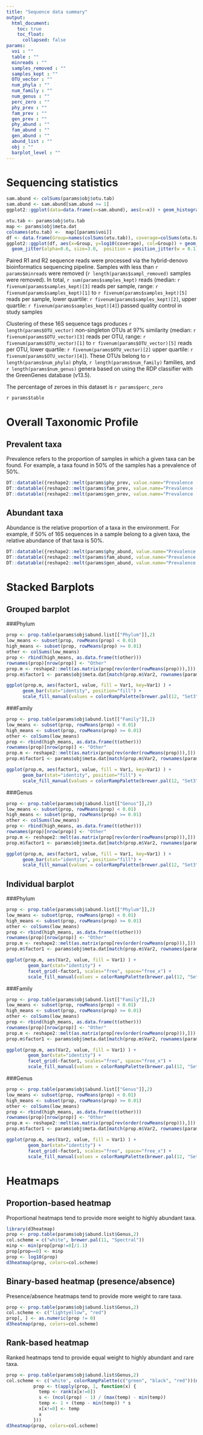 ```yaml
---
title: "Sequence data summary"
output:
  html_document:
    toc: true
    toc_float:
      collapsed: false
params:
  voi : ""
  table : ""
  minreads : ""
  samples_removed : ""
  samples_kept : ""
  OTU_vector : ""
  num_phyla : ""
  num_family : ""
  num_genus : ""
  perc_zero : ""
  phy_prev : ""
  fam_prev : "" 
  gen_prev : ""
  phy_abund : ""
  fam_abund : ""
  gen_abund : ""
  abund_list : ""
  obj : ""
  barplot_level : ""
---
```


# Sequencing statistics
```r
sam.abund <- colSums(params$obj$otu.tab)
sam.abund <- sam.abund[sam.abund >= 1]
ggplot2::ggplot(data=data.frame(x=sam.abund), aes(x=x)) + geom_histogram(col='black', fill='gray')  + ylab('Frequency') + xlab('Sequencing depth') + theme_bw()
```

```r
otu.tab <- params$obj$otu.tab
map <- params$obj$meta.dat
colnames(otu.tab) <-  map[[params$voi]]
df <- data.frame(Group=names(colSums(otu.tab)), coverage=colSums(otu.tab))
ggplot2::ggplot(df, aes(x=Group, y=log10(coverage), col=Group)) + geom_boxplot(position=position_dodge(width=0.75), outlier.colour = NA) +
  geom_jitter(alpha=0.6, size=3.0,  position = position_jitter(w = 0.1)) + theme_bw()
```

Paired R1 and R2 sequence reads were processed via the hybrid-denovo bioinformatics sequencing pipeline. Samples with less than `r params$minreads` were removed (`r length(params$sampl_removed)` samples were removed). In total, `r sum(params$samples_kept)` reads (median: `r fivenum(params$samples_kept)[3]` reads per sample, range: `r fivenum(params$samples_kept)[1]` to `r fivenum(params$samples_kept)[5]` reads per sample, lower quartile: `r fivenum(params$samples_kept)[2]`, upper quartile: `r fivenum(params$samples_kept)[4]`) passed quality control in study samples

Clustering of these 16S sequence tags produces `r length(params$OTU_vector)` non-singleton OTUs at 97% similarity (median: `r fivenum(params$OTU_vector)[3]` reads per OTU, range: `r fivenum(params$OTU_vector)[1]` to `r fivenum(params$OTU_vector)[5]` reads per OTU, lower quartile: `r fivenum(params$OTU_vector)[2]` upper quartile: `r fivenum(params$OTU_vector)[4]`). These OTUs belong to `r length(params$num_phyla)` phyla, `r length(params$num_family)` families, and `r length(params$num_genus)` genera based on using the RDP classifier with the GreenGenes database (v13.5).

The percentage of zeroes in this dataset is `r params$perc_zero`


`r params$table`

# Overall Taxonomic Profile

## Prevalent taxa 
Prevalence refers to the proportion of samples in which a given taxa can be found. For example, a taxa found in 50% of the samples has a prevalence of 50%.

```r
DT::datatable({reshape2::melt(params$phy_prev, value.name="Prevalence (%)")}, caption="Prevalent phyla")
DT::datatable({reshape2::melt(params$fam_prev, value.name="Prevalence (%)")}, caption="Prevalent families")
DT::datatable({reshape2::melt(params$gen_prev, value.name="Prevalence (%)")}, caption="Prevalent genera")
```

## Abundant taxa 
Abundance is the relative proportion of a taxa in the environment. For example, if 50% of 16S sequences in a sample belong to a given taxa, the relative abundance of that taxa is 50%. 

```r
DT::datatable({reshape2::melt(params$phy_abund, value.name="Prevalence (%)")}, caption="Abundant phyla")
DT::datatable({reshape2::melt(params$fam_abund, value.name="Prevalence (%)")}, caption="Abundant families")
DT::datatable({reshape2::melt(params$gen_abund, value.name="Prevalence (%)")}, caption="Abundant genera")
```

# Stacked Barplots 

## Grouped barplot {.tabset}

###Phylum

```r
prop <- prop.table(params$obj$abund.list[["Phylum"]],2)
low_means <- subset(prop, rowMeans(prop) < 0.01)
high_means <- subset(prop, rowMeans(prop) >= 0.01)
other <- colSums(low_means)
prop <- rbind(high_means, as.data.frame(t(other)))
rownames(prop)[nrow(prop)] <- "Other"
prop.m <- reshape2::melt(as.matrix(prop[rev(order(rowMeans(prop))),]))
prop.m$factor1 <- params$obj$meta.dat[match(prop.m$Var2, rownames(params$obj$meta.dat)), params$voi]

ggplot(prop.m, aes(factor1, value, fill = Var1, key=Var1) ) +
      geom_bar(stat="identity", position="fill") +
      scale_fill_manual(values = colorRampPalette(brewer.pal(12, "Set3"))(length(unique(prop.m$Var1))))
```

###Family
```r
prop <- prop.table(params$obj$abund.list[["Family"]],2)
low_means <- subset(prop, rowMeans(prop) < 0.01)
high_means <- subset(prop, rowMeans(prop) >= 0.01)
other <- colSums(low_means)
prop <- rbind(high_means, as.data.frame(t(other)))
rownames(prop)[nrow(prop)] <- "Other"
prop.m <- reshape2::melt(as.matrix(prop[rev(order(rowMeans(prop))),]))
prop.m$factor1 <- params$obj$meta.dat[match(prop.m$Var2, rownames(params$obj$meta.dat)), params$voi]

ggplot(prop.m, aes(factor1, value, fill = Var1, key=Var1) ) +
      geom_bar(stat="identity", position="fill") +
      scale_fill_manual(values = colorRampPalette(brewer.pal(12, "Set3"))(length(unique(prop.m$Var1))))
```

###Genus

```r
prop <- prop.table(params$obj$abund.list[["Genus"]],2)
low_means <- subset(prop, rowMeans(prop) < 0.01)
high_means <- subset(prop, rowMeans(prop) >= 0.01)
other <- colSums(low_means)
prop <- rbind(high_means, as.data.frame(t(other)))
rownames(prop)[nrow(prop)] <- "Other"
prop.m <- reshape2::melt(as.matrix(prop[rev(order(rowMeans(prop))),]))
prop.m$factor1 <- params$obj$meta.dat[match(prop.m$Var2, rownames(params$obj$meta.dat)), params$voi]

ggplot(prop.m, aes(factor1, value, fill = Var1, key=Var1) ) +
      geom_bar(stat="identity", position="fill") +
      scale_fill_manual(values = colorRampPalette(brewer.pal(12, "Set3"))(length(unique(prop.m$Var1))))
```

## Individual barplot {.tabset}

###Phylum

```r
prop <- prop.table(params$obj$abund.list[["Phylum"]],2)
low_means <- subset(prop, rowMeans(prop) < 0.01)
high_means <- subset(prop, rowMeans(prop) >= 0.01)
other <- colSums(low_means)
prop <- rbind(high_means, as.data.frame(t(other)))
rownames(prop)[nrow(prop)] <- "Other"
prop.m <- reshape2::melt(as.matrix(prop[rev(order(rowMeans(prop))),]))
prop.m$factor1 <- params$obj$meta.dat[match(prop.m$Var2, rownames(params$obj$meta.dat)), params$voi]

ggplot(prop.m, aes(Var2, value, fill = Var1) ) +
        geom_bar(stat="identity") +
        facet_grid(~factor1, scales="free", space="free_x") + 
        scale_fill_manual(values = colorRampPalette(brewer.pal(12, "Set3"))(length(unique(prop.m$Var1))))
```

###Family

```r
prop <- prop.table(params$obj$abund.list[["Family"]],2)
low_means <- subset(prop, rowMeans(prop) < 0.01)
high_means <- subset(prop, rowMeans(prop) >= 0.01)
other <- colSums(low_means)
prop <- rbind(high_means, as.data.frame(t(other)))
rownames(prop)[nrow(prop)] <- "Other"
prop.m <- reshape2::melt(as.matrix(prop[rev(order(rowMeans(prop))),]))
prop.m$factor1 <- params$obj$meta.dat[match(prop.m$Var2, rownames(params$obj$meta.dat)), params$voi]

ggplot(prop.m, aes(Var2, value, fill = Var1) ) +
        geom_bar(stat="identity") +
        facet_grid(~factor1, scales="free", space="free_x") + 
        scale_fill_manual(values = colorRampPalette(brewer.pal(12, "Set3"))(length(unique(prop.m$Var1))))
```

###Genus

```r
prop <- prop.table(params$obj$abund.list[["Genus"]],2)
low_means <- subset(prop, rowMeans(prop) < 0.01)
high_means <- subset(prop, rowMeans(prop) >= 0.01)
other <- colSums(low_means)
prop <- rbind(high_means, as.data.frame(t(other)))
rownames(prop)[nrow(prop)] <- "Other"
prop.m <- reshape2::melt(as.matrix(prop[rev(order(rowMeans(prop))),]))
prop.m$factor1 <- params$obj$meta.dat[match(prop.m$Var2, rownames(params$obj$meta.dat)), params$voi]

ggplot(prop.m, aes(Var2, value, fill = Var1) ) +
        geom_bar(stat="identity") +
        facet_grid(~factor1, scales="free", space="free_x") + 
        scale_fill_manual(values = colorRampPalette(brewer.pal(12, "Set3"))(length(unique(prop.m$Var1))))
```

# Heatmaps {.tabset}

## Proportion-based heatmap

Proportional heatmaps tend to provide more weight to highly abundant taxa.

```r
library(d3heatmap)
prop <- prop.table(params$obj$abund.list$Genus,2)
col.scheme = c("white", brewer.pal(11, "Spectral"))
minp <- min(prop[prop!=0]/1.1)
prop[prop==0] <- minp
prop <- log10(prop)
d3heatmap(prop, colors=col.scheme)
```

## Binary-based heatmap (presence/absence)

Presence/absence heatmaps tend to provide more weight to rare taxa.

```r
prop <- prop.table(params$obj$abund.list$Genus,2)
col.scheme <- c("lightyellow", "red")
prop[, ] <- as.numeric(prop != 0)
d3heatmap(prop, colors=col.scheme)
```

## Rank-based heatmap

Ranked heatmaps tend to provide equal weight to highly abundant and rare taxa.

```r
prop <- prop.table(params$obj$abund.list$Genus,2)
col.scheme <- c('white', colorRampPalette(c("green", "black", "red"))(ncol(prop)-1))
          prop <- t(apply(prop, 1, function(x) {
            temp <- rank(x[x!=0])
            s <- (ncol(prop) - 1) / (max(temp) - min(temp))
            temp <- 1 + (temp - min(temp)) * s
            x[x!=0] <- temp
            x
          }))
d3heatmap(prop, colors=col.scheme)
```